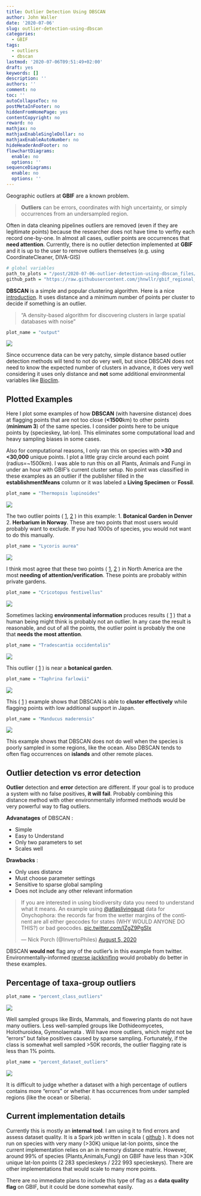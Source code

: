 ```yaml
---
title: Outlier Detection Using DBSCAN
author: John Waller
date: '2020-07-06'
slug: outlier-detection-using-dbscan
categories:
  - GBIF
tags:
  - outliers
  - dbscan
lastmod: '2020-07-06T09:51:49+02:00'
draft: yes
keywords: []
description: ''
authors: ''
comment: no
toc: ''
autoCollapseToc: no
postMetaInFooter: no
hiddenFromHomePage: yes
contentCopyright: no
reward: no
mathjax: no
mathjaxEnableSingleDollar: no
mathjaxEnableAutoNumber: no
hideHeaderAndFooter: no
flowchartDiagrams:
  enable: no
  options: ''
sequenceDiagrams:
  enable: no
  options: ''
---
```


Geographic outliers at **GBIF** are a known problem. 

> **Outliers** can be errors, coordinates with high uncertainty, or simply occurrences from an undersampled region. 

Often in data cleaning pipelines outliers are removed (even if they are legitimate points) because the researcher does not have time to verfity each record one-by-one. In almost all cases, outlier points are occurrences that **need attention**. Currently, there is no outlier detection implemented at **GBIF** and it is up to the user to remove outliers themselves (e.g. using CoordinateCleaner, DIVA-GIS)

<!--more-->

```R
# global variables 
path_to_plots = "/post/2020-07-06-outlier-detection-using-dbscan_files/"
github_path = "https://raw.githubusercontent.com/jhnwllr/gbif_regional_statistics/master/plots/"
```

**DBSCAN** is a simple and popular clustering algorithm. Here is a nice [introduction](https://ltjds.github.io/post/20200611/). It uses distance and a minimum number of points per cluster to decide if something is an outlier. 

> "A density-based algorithm for discovering clusters in large spatial databases with noise"

```R
plot_name = "output"
```

![](`r path_to_plots`/`r plot_name`.gif)

Since occurrence data can be very patchy, simple distance based outlier detection methods will tend to not do very well, but since DBSCAN does not need to know the expected number of clusters in advance, it does very well considering it uses only distance and **not** some additional environmental variables like [Bioclim](https://www.worldclim.org/data/bioclim.html).   

## Plotted Examples 

Here I plot some examples of how **DBSCAN** (with haversine distance) does at flagging points that are not too close (**<1500**km) to other points (**minimum 3**) of the same species. I consider points here to be unique points by (specieskey, lat-lon). This eliminates some computational load and heavy sampling biases in some cases. 

Also for computational reasons, I only ran this on species with **>30** and **<30,000** unique points. I plot a little gray circle around each point (radius=~1500km). I was able to run this on all Plants, Animals and Fungi in under an hour with GBIF's current cluster setup. No point was classified in these examples as an outlier if the publisher filled in the **establishmentMeans** column or it was labeled a **Living Specimen** or **Fossil**.  

```R
plot_name = "Thermopsis lupinoides"
```

![](`r path_to_plots`/`r plot_name`.svg)

The two outlier points ( [1](https://www.gbif.org/occurrence/2273331417), [2](https://www.gbif.org/occurrence/1702253738) )  in this example: 1. **Botanical Garden in Denver** 2. **Herbarium in Norway**. These are two points that most users would probably want to exclude. If you had 1000s of species, you would not want to do this manually.  

```R
plot_name = "Lycoris aurea"
```

![](`r path_to_plots`/`r plot_name`.svg)

I think most agree that these two points ( [1](https://www.gbif.org/occurrence/2423015120), [2](https://www.gbif.org/occurrence/2429371864) ) in North America are the most **needing of attention/verification**. These points are probably within private gardens. 

```R
plot_name = "Cricotopus festivellus"
```

![](`r path_to_plots`/`r plot_name`.svg)

Sometimes lacking **environmental information** produces results ( [1](https://www.gbif.org/occurrence/2565934285) ) that a human being might think is probably not an outlier. In any case the result is reasonable, and out of all the points, the outlier point is probably the one that **needs the most attention**.  

```R
plot_name = "Tradescantia occidentalis"
```

![](`r path_to_plots`/`r plot_name`.svg)

This outlier ( [1](https://www.gbif.org/occurrence/1928465280) ) is near a **botanical garden**. 
 
```R
plot_name = "Taphrina farlowii"
```

![](`r path_to_plots`/`r plot_name`.svg)

This ( [1](https://www.gbif.org/occurrence/1829967830) ) example shows that DBSCAN is able to **cluster effectively** while flagging points with low additional support in Japan.

```R
plot_name = "Manducus maderensis"
```

![](`r path_to_plots`/`r plot_name`.svg)

This example shows that DBSCAN does not do well when the species is poorly sampled in some regions, like the ocean. Also DBSCAN tends to often flag occurrences on **islands** and other remote places. 

## Outlier detection vs error detection

**Outlier** detection and **error** detection are different. If your goal is to produce a system with no false positives, **it will fail**. Probably combining this distance method with other environmentally informed methods would be very powerful way to flag outliers. 

**Advanatages** of DBSCAN :

* Simple
* Easy to Understand
* Only two parameters to set 
* Scales well

**Drawbacks** : 

* Only uses distance
* Must choose parameter settings
* Sensitive to sparse global sampling  
* Does not include any other relevant information

<blockquote class="twitter-tweet"><p lang="en" dir="ltr">If you are interested in using biodiversity data you need to understand what it means. An example using <a href="https://twitter.com/atlaslivingaust?ref_src=twsrc%5Etfw">@atlaslivingaust</a> data for Onychophora: the records far from the wetter margins of the continent are all either geocodes for states (WHY WOULD ANYONE DO THIS?) or bad geocodes. <a href="https://t.co/IZgZ9PgSIx">pic.twitter.com/IZgZ9PgSIx</a></p>&mdash; Nick Porch (@InvertoPhiles) <a href="https://twitter.com/InvertoPhiles/status/1290864975574114305?ref_src=twsrc%5Etfw">August 5, 2020</a></blockquote> <script async src="https://platform.twitter.com/widgets.js" charset="utf-8"></script>

DBSCAN **would not** flag any of the outlier's in this example from twitter. Environmentally-informed [reverse jackknifing](http://www.gbif.jp/v2/pdf/Principles_and_Methods_of_Data_Cleaning_-_ENGLISH.pdf) would probably do better in these examples. 

## Percentage of taxa-group outliers

```R
plot_name = "percent_class_outliers"
```

![](`r path_to_plots`/`r plot_name`.svg)

Well sampled groups like Birds, Mammals, and flowering plants do not have many outliers. Less well-sampled groups like Dothideomycetes, Holothuroidea, Gymnolaemata . Will have more outliers, which might not be "errors" but false positives caused by sparse sampling. Fortunately, if the class is somewhat well sampled >50K records, the outlier flagging rate is less than 1% points.   

```R
plot_name = "percent_dataset_outliers"
```

![](`r path_to_plots`/`r plot_name`.svg)

It is difficult to judge whether a dataset with a high percentage of outliers contains more "errors" or whether it has occurrences from under sampled regions (like the ocean or Siberia).

## Current implementation details 

Currently this is mostly an **internal tool**. I am using it to find errors and assess dataset quality. It is a Spark job written in scala ( [github](https://github.com/jhnwllr/gbif-dbscan-outliers) ). It does not run on species with very many (>30K) unique lat-lon points, since the current implementation relies on an in memory distance matrix. However, around 99% of species (Plants,Animals,Fungi) on GBIF have less than >30K unique lat-lon points (2 283 specieskeys / 222 993 specieskeys). There are other implementations that would scale to many more points. 

There are no immediate plans to include this type of flag as a **data quality flag** on GBIF, but it could be done somewhat easily. 
